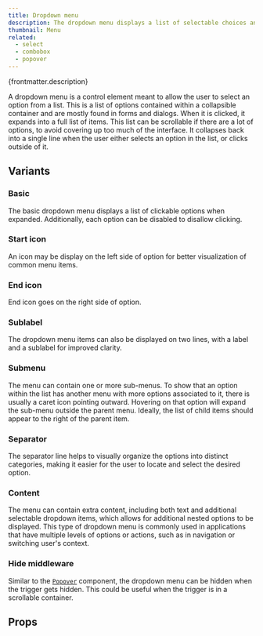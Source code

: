 ```yaml
---
title: Dropdown menu
description: The dropdown menu displays a list of selectable choices and options.
thumbnail: Menu
related:
  - select
  - combobox
  - popover
---
```


<p>{frontmatter.description}</p>

<LiveExample src='DropdownMenu.main.jsx'>
  <AllExamples.DropdownMenuMainExample client:load />
</LiveExample>

A dropdown menu is a control element meant to allow the user to select an option from a list. This is a list of options contained within a collapsible container and are mostly found in forms and dialogs. When it is clicked, it expands into a full list of items. This list can be scrollable if there are a lot of options, to avoid covering up too much of the interface. It collapses back into a single line when the user either selects an option in the list, or clicks outside of it.

## Variants

### Basic

The basic dropdown menu displays a list of clickable options when expanded. Additionally, each option can be disabled to disallow clicking.

<LiveExample src='DropdownMenu.basic.jsx'>
  <AllExamples.DropdownMenuBasicExample client:load />
</LiveExample>

### Start icon

An icon may be display on the left side of option for better visualization of common menu items.

<LiveExample src='DropdownMenu.icon.jsx'>
  <AllExamples.DropdownMenuIconExample client:load />
</LiveExample>

### End icon

End icon goes on the right side of option.

<LiveExample src='DropdownMenu.badge.jsx'>
  <AllExamples.DropdownMenuBadgeExample client:load />
</LiveExample>

### Sublabel

The dropdown menu items can also be displayed on two lines, with a label and a sublabel for improved clarity.

<LiveExample src='DropdownMenu.sublabel.jsx'>
  <AllExamples.DropdownMenuSublabelExample client:load />
</LiveExample>

### Submenu

The menu can contain one or more sub-menus. To show that an option within the list has another menu with more options associated to it, there is usually a caret icon pointing outward. Hovering on that option will expand the sub-menu outside the parent menu. Ideally, the list of child items should appear to the right of the parent item.

<LiveExample src='DropdownMenu.submenu.jsx'>
  <AllExamples.DropdownMenuSubmenuExample client:load />
</LiveExample>

### Separator

The separator line helps to visually organize the options into distinct categories, making it easier for the user to locate and select the desired option.

<LiveExample src='DropdownMenu.separator.jsx'>
  <AllExamples.DropdownMenuSeparatorExample client:load />
</LiveExample>

### Content

The menu can contain extra content, including both text and additional selectable dropdown items, which allows for additional nested options to be displayed. This type of dropdown menu is commonly used in applications that have multiple levels of options or actions, such as in navigation or switching user's context.

<LiveExample src='DropdownMenu.content.jsx'>
  <AllExamples.DropdownMenuContentExample client:load />
</LiveExample>

### Hide middleware

Similar to the [`Popover`](/docs/popover) component, the dropdown menu can be hidden when the trigger gets hidden. This could be useful when the trigger is in a scrollable container.

<LiveExample src='DropdownMenu.hidemiddleware.jsx'>
  <AllExamples.DropdownMenuHideMiddlewareExample client:load />
</LiveExample>

## Props

<PropsTable path='@itwin/itwinui-react/esm/core/DropdownMenu/DropdownMenu.d.ts' />
